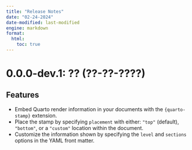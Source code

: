 ```yaml
---
title: "Release Notes"
date: "02-24-2024"
date-modified: last-modified
engine: markdown
format: 
  html:
    toc: true
---
```


# 0.0.0-dev.1: ?? (??-??-????)

## Features

- Embed Quarto render information in your documents with the `{quarto-stamp}` extension.
- Place the stamp by specifying `placement` with either: `"top"` (default), `"bottom"`, or a `"custom"` location within the document.
- Customize the information shown by specifying the `level` and `sections` options in the YAML front matter.
